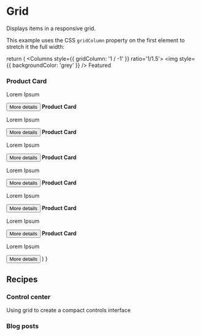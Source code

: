 
# Grid
Displays items in a responsive grid.

<Example2 />

This example uses the CSS `gridColumn` property on the first element to stretch it the full width:

  return (
    <Grid gap='1.5em'>
      <Columns style={{ gridColumn: '1 / -1' }} ratio='1/1.5'>
        <img style={{ backgroundColor: 'grey' }} />
        <Stack>
          <span>Featured</span>
          <h3>Product Card</h3>
          <p>Lorem Ipsum</p>
          <button>More details</button>
        </Stack>
      </Columns>
      <Stack>
        <b>Product Card</b>
        <p>Lorem Ipsum</p>
        <button>More details</button>
      </Stack>
      <Stack>
        <b>Product Card</b>
        <p>Lorem Ipsum</p>
        <button>More details</button>
      </Stack>
      <Stack>
        <b>Product Card</b>
        <p>Lorem Ipsum</p>
        <button>More details</button>
      </Stack>
      <Stack>
        <b>Product Card</b>
        <p>Lorem Ipsum</p>
        <button>More details</button>
      </Stack>
      <Stack>
        <b>Product Card</b>
        <p>Lorem Ipsum</p>
        <button>More details</button>
      </Stack>
      <Stack>
        <b>Product Card</b>
        <p>Lorem Ipsum</p>
        <button>More details</button>
      </Stack>
    </Grid>
  )
}

## Recipes

### Control center

Using grid to create a compact controls interface

### Blog posts


